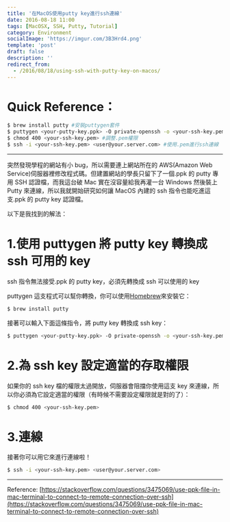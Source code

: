 ```yaml
---
title: '在MacOS使用putty key進行ssh連線'
date: 2016-08-18 11:00
tags: [MacOSX, SSH, Putty, Tutorial]
category: Environment
socialImage: 'https://imgur.com/3B3Hrd4.png'
template: 'post'
draft: false
description: ''
redirect_from:
  - /2016/08/18/using-ssh-with-putty-key-on-macos/
---
```


# Quick Reference：

```bash
$ brew install putty #安裝puttygen套件
$ puttygen <your-putty-key.ppk> -O private-openssh -o <your-ssh-key.pem> #將putty key轉換成ssh key
$ chmod 400 <your-ssh-key.pem> #調整.pem權限
$ ssh -i <your-ssh-key.pem> <user@your.server.com> #使用.pem進行ssh連線
```

---

突然發現學程的網站有小 bug，所以需要連上網站所在的 AWS(Amazon Web Service)伺服器裡修改程式碼。但建置網站的學長只留下了一個.ppk 的 putty 專用 SSH 認證檔，而我這台破 Mac 實在沒容量給我再灌一台 Windows 然後裝上 Putty 來連線，所以我就開始研究如何讓 MacOS 內建的 ssh 指令也能吃進這支.ppk 的 putty key 認證檔。

以下是我找到的解法：

# 1.使用 puttygen 將 putty key 轉換成 ssh 可用的 key

ssh 指令無法接受.ppk 的 putty key，必須先轉換成 ssh 可以使用的 key

puttygen 這支程式可以幫你轉換，你可以使用[Homebrew](http://brew.sh/index_zh-tw.html)來安裝它：

```bash
$ brew install putty
```

接著可以輸入下面這條指令，將 putty key 轉換成 ssh key：

```bash
$ puttygen <your-putty-key.ppk> -O private-openssh -o <your-ssh-key.pem>
```

# 2.為 ssh key 設定適當的存取權限

如果你的 ssh key 檔的權限太過開放，伺服器會阻擋你使用這支 key 來連線，所以你必須為它設定適當的權限（有時候不需要設定權限就是對的了）：

```bash
$ chmod 400 <your-ssh-key.pem>
```

# 3.連線

接著你可以用它來進行連線啦！

```bash
$ ssh -i <your-ssh-key.pem> <user@your.server.com>
```

---

Reference: [https://stackoverflow.com/questions/3475069/use-ppk-file-in-mac-terminal-to-connect-to-remote-connection-over-ssh](https://stackoverflow.com/questions/3475069/use-ppk-file-in-mac-terminal-to-connect-to-remote-connection-over-ssh)
